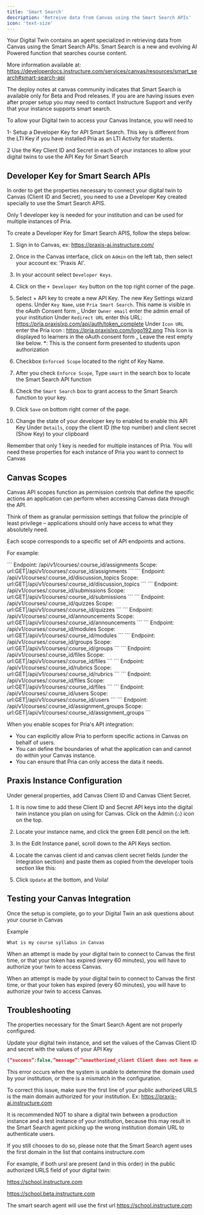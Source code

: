 ```yaml
---
title: 'Smart Search'
description: 'Retreive data from Canvas using the Smart Search APIs'
icon: 'text-size'
---
```


Your Digital Twin contains an agent specialized in retrieving data from Canvas using the Smart Search APIs.
Smart Search is a new and evolving AI Powered function that searches course content.

More information available at:
https://developerdocs.instructure.com/services/canvas/resources/smart_search#smart-search-api

<Note>
  The deploy notes at canvas community indicates that Smart Search is available
  only for Beta and Prod releases. If you are are having issues even after
  proper setup you may need to contact Instructure Support and verify that your
  instance supports smart search.
</Note>

To allow your Digital twin to access your Canvas Instance, you will need to

1- Setup a Developer Key for API Smart Search. This key is different from the LTI Key if you have installed Pria as an LTI Activity for students.

2 Use the Key Client ID and Secret in each of your instances to allow your digital twins to use the API Key for Smart Search

## Developer Key for Smart Search APIs

In order to get the properties necessary to connect your digital twin to Canvas (Client ID and Secret), you need to use a Developer Key created specially to use the Smart Search APIS.

Only 1 developer key is needed for your institution and can be used for multiple instances of Pria.

To create a Developer Key for Smart Search APIS, follow the steps below:

1. Sign in to Canvas, ex: https://praxis-ai.instructure.com/
2. Once in the Canvas interface, click on `Admin` on the left tab, then select your account ex: 'Praxis AI'.
3. In your account select `Developer Keys`.
4. Click on the `+ Developer Key` button on the top right corner of the page.
5. Select + API key to create a new API Key. The new Key Settings wizard opens.
   Under `Key Name`, use `Pria Smart Search`. This name is visible in the oAuth Consent form _
   Under `Owner email` enter the admin email of your institution
   Under `Redirect URL` enter this URL: https://pria.praxislxp.com/api/auth/token_complete
   Under `Icon URL` enter the Pria icon : https://pria.praxislxp.com/logo192.png This Icon is displayed to learners in the oAuth consent form _
   Leave the rest empty like below.
   \*: This is the consent form presented to students upon authorization

6. Checkbox `Enforced Scope` located to the right of Key Name.
7. After you check `Enforce Scope`, Type `smart` in the search box to locate the Smart Search API function
8. Check the `Smart Search` box to grant access to the Smart Search function to your key.
9. Click `Save` on bottom right corner of the page.
10. Change the state of your developer key to enabled to enable this API Key
    Under `Details`, copy the client ID (the top number) and client secret (Show Key) to your clipboard

<Info>
  Remember that only 1 key is needed for multiple instances of Pria. You will
  need these properties for each instance of Pria you want to connect to Canvas
</Info>

## Canvas Scopes

Canvas API scopes function as permission controls that define the specific actions an application can perform when accessing Canvas data through the API.

Think of them as granular permission settings that follow the principle of least privilege – applications should only have access to what they absolutely need.

Each scope corresponds to a specific set of API endpoints and actions.

For example:

<AccordionGroup>
  <Accordion title="Assignments">
    ```
    Endpoint: /api/v1/courses/:course_id/assignments
    Scope: url:GET|/api/v1/courses/:course_id/assignments
    ```
  </Accordion>
  <Accordion title="Discussions">
    ```
    Endpoint: /api/v1/courses/:course_id/discussion_topics
    Scope: url:GET|/api/v1/courses/:course_id/discussion_topics
    ```
  </Accordion>
  <Accordion title="Grades">
    ```
    Endpoint: /api/v1/courses/:course_id/submissions
    Scope: url:GET|/api/v1/courses/:course_id/submissions
    ```
  </Accordion>
  <Accordion title="Quizzes">
    ```
    Endpoint: /api/v1/courses/:course_id/quizzes
    Scope: url:GET|/api/v1/courses/:course_id/quizzes
    ```
  </Accordion>
  <Accordion title="Announcements">
    ```
    Endpoint: /api/v1/courses/:course_id/announcements
    Scope: url:GET|/api/v1/courses/:course_id/announcements
    ```
  </Accordion>
    <Accordion title="Modules">
    ```
    Endpoint: /api/v1/courses/:course_id/modules
    Scope: url:GET|/api/v1/courses/:course_id/modules
    ```
  </Accordion>
    <Accordion title="Groups">
    ```
    Endpoint: /api/v1/courses/:course_id/groups
    Scope: url:GET|/api/v1/courses/:course_id/groups
    ```
  </Accordion>
    <Accordion title="Files">
    ```
    Endpoint: /api/v1/courses/:course_id/files
    Scope: url:GET|/api/v1/courses/:course_id/files
    ```
  </Accordion>
      <Accordion title="Rubrics">
    ```
    Endpoint: /api/v1/courses/:course_id/rubrics
    Scope: url:GET|/api/v1/courses/:course_id/rubrics
    ```
  </Accordion>
      <Accordion title="Files (for syllabus upload)">
    ```
    Endpoint: /api/v1/courses/:course_id/files
    Scope: url:GET|/api/v1/courses/:course_id/files
    ```
  </Accordion>
      <Accordion title="Users (for adding teaching assistants)">
    ```
    Endpoint: /api/v1/courses/:course_id/users
    Scope: url:GET|/api/v1/courses/:course_id/users
    ```
  </Accordion>
        <Accordion title="Assignment Groups">
    ```
    Endpoint: /api/v1/courses/:course_id/assignment_groups
    Scope: url:GET|/api/v1/courses/:course_id/assignment_groups 
    ```
  </Accordion>






  </AccordionGroup>





When you enable scopes for Pria's API integration:

- You can explicitly allow Pria to perform specific actions in Canvas on behalf of users.
- You can define the boundaries of what the application can and cannot do within your Canvas instance.
- You can ensure that Pria can only access the data it needs.

## Praxis Instance Configuration

Under general properties, add Canvas Client ID and Canvas Client Secret.

1. It is now time to add these Client ID and Secret API keys into the digital twin instance you plan on using for Canvas. Click on the Admin (⌂) icon on the top.

2. Locate your instance name, and click the green Edit pencil on the left.

3. In the Edit Instance panel, scroll down to the API Keys section.
4. Locate the canvas client id and canvas client secret fields (under the Integration section) and paste them as copied from the developer tools section like this:
5. Click `Update` at the bottom, and Voila!

## Testing your Canvas Integration

Once the setup is complete, go to your Digital Twin an ask questions about your course in Canvas

Example

```
What is my course syllabus in Canvas
```

When an attempt is made by your digital twin to connect to Canvas the first time, or that your token has expired (every 60 minutes), you will have to authorize your twin to access Canvas.

<Note>
  When an attempt is made by your digital twin to connect to Canvas the first
  time, or that your token has expired (every 60 minutes), you will have to
  authorize your twin to access Canvas.
</Note>

## Troubleshooting

The properties necessary for the Smart Search Agent are not properly configured.

Update your digital twin instance, and set the values of the Canvas Client ID and secret with the values of your API Key

```json lines wrap
{“success”:false,”message”:”unauthorized_client Client does not have access to the specified Canvas account.”}
```

This error occurs when the system is unable to determine the domain used by your institution, or there is a mismatch in the configuration.

To correct this issue, make sure the first line of your public authorized URLS is the main domain authorized for your institution. Ex: https://praxis-ai.instructure.com

<Warning>
  It is recommended NOT to share a digital twin between a production instance
  and a test instance of your institution, because this may result in the Smart
  Search agent picking up the wrong institution domain URL to authenticate
  users.
</Warning>

If you still chooses to do so, please note that the Smart Search agent uses the first domain in the list that contains instructure.com

For example, if both ursl are present (and in this order) in the public authorized URLS field of your digital twin:

https://school.instructure.com

https://school.beta.instructure.com

The smart search agent will use the first url https://school.instructure.com
